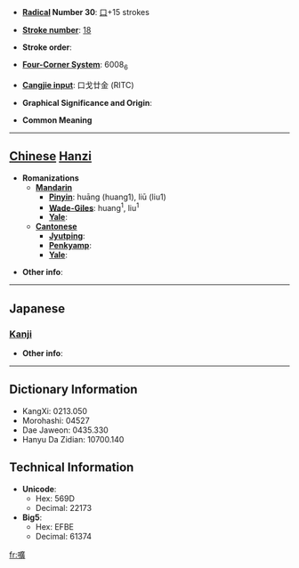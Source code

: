 * '''[[Wiktionary:Chinese radical index| Radical]] Number 30''': [[Wiktionary:Chinese radical index 口|口]]+15 strokes

* '''[[Wiktionary:Chinese total strokes index|Stroke number]]''': [[Wiktionary:Chinese total strokes index 18|18]]

* '''Stroke order''': 

* '''[[Wiktionary:Chinese four corner index|Four-Corner System]]''': 6008<sub>6</sub>

* '''[[Wiktionary:Chinese Cangjie index|Cangjie input]]''': 口戈廿金 (RITC)

* '''Graphical Significance and Origin''': 

* '''Common Meaning'''

----

== [[Chinese]] [[Hanzi]] ==

* '''Romanizations'''
** '''[[Mandarin]]'''
*** '''[[Pinyin]]''': huāng (huang1), liū (liu1)
*** '''[[Wade-Giles]]''': huang<sup>1</sup>, liu<sup>1</sup>
*** '''[[Yale]]''': 
** '''[[Cantonese]]'''
*** '''[[Jyutping]]''':
*** '''[[Penkyamp]]''': 
*** '''[[Yale]]''': 

* '''Other info''': 

----

==Japanese==
===[[Kanji]]===
{{kanji|on readings=[[かく]] (kaku)
|kun readings=[[さけぶ]] (sakebu)
}}

* '''Other info''':  

----

== Dictionary Information ==

* KangXi: 0213.050
* Morohashi: 04527
* Dae Jaweon: 0435.330
* Hanyu Da Zidian: 10700.140

== Technical Information ==

* '''Unicode''':
** Hex: 569D
** Decimal: 22173
* '''Big5''':
** Hex: EFBE
** Decimal: 61374

[[fr:嚝]]